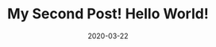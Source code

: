 ---
title: My Second Post! Hello World!
slug: my-second-post
date: 2020-03-22
featureImage: imgs.jpg
excerpt: lorem lorem
---